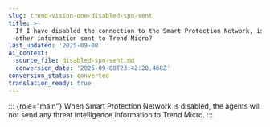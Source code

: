 ```yaml
---
slug: trend-vision-one-disabled-spn-sent
title: >-
  If I have disabled the connection to the Smart Protection Network, is any
  other information sent to Trend Micro?
last_updated: '2025-09-08'
ai_context:
  source_file: disabled-spn-sent.md
  conversion_date: '2025-09-08T23:42:20.468Z'
conversion_status: converted
translation_ready: true
---
```


::: {role="main"}
When Smart Protection Network is disabled, the agents will not send any threat intelligence information to Trend Micro.
:::
